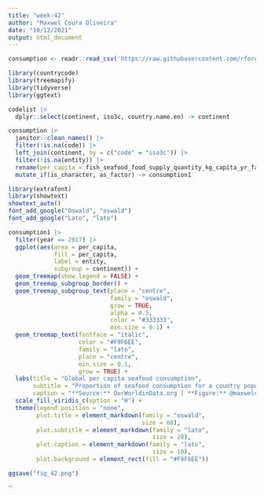 ```yaml
---
title: "week-42" 
author: "Maxwel Coura Oliveira"
date: "10/12/2021"
output: html_document
---
```


```r
consumption <- readr::read_csv('https://raw.githubusercontent.com/rfordatascience/tidytuesday/master/data/2021/2021-10-12/fish-and-seafood-consumption-per-capita.csv')
```

```r
library(countrycode)
library(treemapify)
library(tidyverse)
library(ggtext)
```

```r
codelist |> 
  dplyr::select(continent, iso3c, country.name.en) -> continent
```

```r
consumption |> 
  janitor::clean_names() |> 
  filter(!is.na(code)) |> 
  left_join(continent, by = c("code" = "iso3c")) |> 
  filter(!is.na(entity)) |> 
  rename(per_capita = fish_seafood_food_supply_quantity_kg_capita_yr_fao_2020) |> 
  mutate_if(is_character, as_factor) -> consumption1
```

```r
library(extrafont)
library(showtext)
showtext_auto()
font_add_google("Oswald", "oswald")
font_add_google("Lato", "lato")
```




```r
consumption1 |> 
  filter(year == 2017) |>  
  ggplot(aes(area = per_capita, 
             fill = per_capita, 
             label = entity,
             subgroup = continent)) +
  geom_treemap(show.legend = FALSE) +
  geom_treemap_subgroup_border() +
  geom_treemap_subgroup_text(place = "centre", 
                             family = "oswald",
                             grow = TRUE, 
                             alpha = 0.5, 
                             color = "#333333", 
                             min.size = 0.1) +
  geom_treemap_text(fontface = "italic", 
                    color = "#F9F6EE",
                    family = "lato",
                    place = "centre",
                    min.size = 0.1,
                    grow = TRUE) +
  labs(title = "Global per capita seafood consumption",
       subtitle = "Proportion of seafood consumption for a country population within a continent in 2017",
       caption = "**Source:** OurWorldinData.org | **Figure:** @maxwelco") +
  scale_fill_viridis_c(option = "H") +
  theme(legend.position = "none",
        plot.title = element_markdown(family = "oswald",
                                      size = 60),
        plot.subtitle = element_markdown(family = "lato",
                                         size = 20),
        plot.caption = element_markdown(family = "lato",
                                         size = 10),
        plot.background = element_rect(fill = "#F9F6EE"))

ggsave("fig_42.png")
```

\`\`

